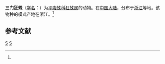 {{Speciesbox
| taxon = Zelotes sanmen
| binomial_authority = (Platnick et Song, 1986)<ref name='id14424'>{{cite web| url =http://www.bioinfo.cn/db05/BjdwSpecies.php?action=view&id=14424| title =三门狂蛛| work =《中国动物物种编目数据库》| publisher =中国科学院微生物研究所| author =中国科学院动物研究所| accessdate =2009-04-28| deadurl =yes| archiveurl =https://web.archive.org/web/20160305061116/http://www.bioinfo.cn/db05/BjdwSpecies.php?action=view&id=14424| archivedate =2016-03-05}}</ref>
}}

'''三门狂蛛'''（[[学名|学名]]：{{lang|la|''Zelotes sanmen''}}）为[[平腹蛛科|平腹蛛科]][[狂蛛属|狂蛛属]]的动物。在[[中国大陆|中国大陆]]，分布于[[浙江|浙江]]等地。该物种的模式产地在浙江。<ref name='id14424'/>

== 参考文献 ==
{{reflist}}
{{taxonbar}}
[[Category:_1986年描述的动物|S]]
[[Category:狂蛛属|S]]
